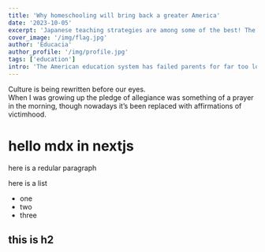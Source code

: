 ```yaml
---
title: 'Why homeschooling will bring back a greater America'
date: '2023-10-05'
excerpt: 'Japanese teaching strategies are among some of the best! The focus isn&apos;t simply about building togetherness but, kids are encouraged to think about society&apos;s inner workings and their role within it all while building a sense of independence. 🧵'
cover_image: '/img/flag.jpg'
author: 'Educacia'
author_profile: '/img/profile.jpg'
tags: ['education']
intro: 'The American education system has failed parents for far too long. What was once a serious, rigorous education where kids learned about the origins of their country, strived towards high achievement in both sports and academics and painted their path towards a bright future for themselves and their countrymen has been swept from under us.'    
---
```



Culture is being rewritten before our eyes.  
When I was growing up the pledge of allegiance was something of a prayer in the morning, though nowadays it’s been replaced with affirmations of victimhood. 

# hello mdx in nextjs

here is a redular paragraph 

here is a list

- one
- two
- three

## this is h2 


<CustomImage src="https://github.com/danmukadi/educacia-post-log/blob/d71ccff8743f7543a19adf778f0eda8db847909d/images/flag.jpg" alt="Man carries flag on bike" /> 


